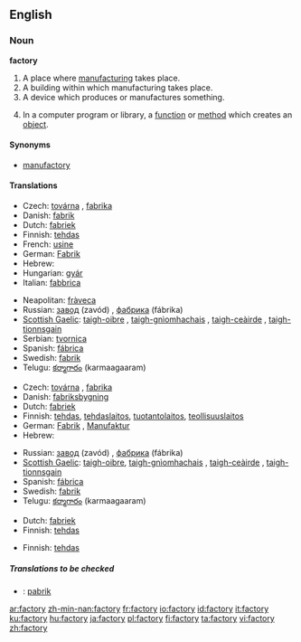 ==English==

===Noun===
'''factory'''

# A place where [[manufacture|manufacturing]] takes place.
# A building within which manufacturing takes place.
# A device which produces or manufactures something.
# {{programming}} In a computer program or library, a [[function]] or [[method]] which creates an [[object]].

====Synonyms====
*[[manufactory]]

====Translations====
{{trans-top|manufacturing place}}
*Czech: [[továrna]] {{f}}, [[fabrika]] {{f}}
*Danish: [[fabrik]] {{c}}
*Dutch: [[fabriek]] {{f}}
*Finnish: [[tehdas]]
*French: [[usine]] {{f}}
*German: [[Fabrik]] {{f}}
*Hebrew: {{he-translation|מפעל|mif`ál}} {{m}}
*Hungarian: [[gyár]]
*Italian: [[fabbrica]] {{f}}
{{trans-mid}}
*Neapolitan: [[fràveca]] {{f}}
*Russian: [[завод]] (zavód) {{m}}, [[фабрика]] (fábrika) {{f}}
*[[Scottish Gaelic]]: [[taigh-oibre]] {{m}}, [[taigh-gnìomhachais]] {{m}}, [[taigh-ceàirde]] {{m}}, [[taigh-tionnsgain]] {{m}}
*Serbian: [[tvornica]] {{f}}
*Spanish: [[fábrica]] {{f}}
*Swedish: [[fabrik]] {{c}}
*Telugu: [[కర్మాగారం]] (karmaagaaram)
{{trans-bottom}}

{{trans-top|manufacturing building}}
*Czech: [[továrna]] {{f}}, [[fabrika]] {{f}}
*Danish: [[fabriksbygning]] {{c}}
*Dutch: [[fabriek]] {{f}}
*Finnish: [[tehdas]], [[tehdaslaitos]], [[tuotantolaitos]], [[teollisuuslaitos]]
*German: [[Fabrik]] {{f}}, [[Manufaktur]] {{f}}
*Hebrew: {{he-translation|מפעל|mif`ál}} {{m}}
{{trans-mid}}
*Russian: [[завод]] (zavód) {{m}}, [[фабрика]] (fábrika) {{f}}
*[[Scottish Gaelic]]: [[taigh-oibre]], [[taigh-gnìomhachais]] {{m}}, [[taigh-ceàirde]] {{m}}, [[taigh-tionnsgain]] {{m}}
*Spanish: [[fábrica]] {{f}}
*Swedish: [[fabrik]] {{c}}
*Telugu: [[కర్మాగారం]] (karmaagaaram)
{{trans-bottom}}

{{trans-top|producing device}}
* Dutch: [[fabriek]] {{f}}
* Finnish: [[tehdas]]
{{trans-mid}}
{{trans-bottom}}

{{trans-top|in computing, a function or method that creates objects}}
* Finnish: [[tehdas]]
{{trans-mid}}
{{trans-bottom}}

=====Translations to be checked=====
{{checktrans}}
*{{ttbc|Indonesian}}: [[pabrik]]

[[ar:factory]]
[[zh-min-nan:factory]]
[[fr:factory]]
[[io:factory]]
[[id:factory]]
[[it:factory]]
[[ku:factory]]
[[hu:factory]]
[[ja:factory]]
[[pl:factory]]
[[fi:factory]]
[[ta:factory]]
[[vi:factory]]
[[zh:factory]]